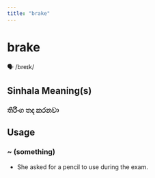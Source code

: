 ```yaml
---
title: "brake"
---
```


# brake

🗣️ /breɪk/

## Sinhala Meaning(s)

### තිරිංග තද කරනවා

## Usage

### ~ (something)

- She asked for a pencil to use during the exam.

